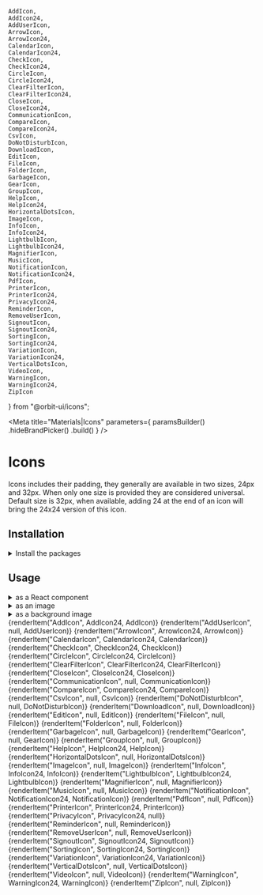     AddIcon,
    AddIcon24,
    AddUserIcon,
    ArrowIcon,
    ArrowIcon24,
    CalendarIcon,
    CalendarIcon24,
    CheckIcon,
    CheckIcon24,
    CircleIcon,
    CircleIcon24,
    ClearFilterIcon,
    ClearFilterIcon24,
    CloseIcon,
    CloseIcon24,
    CommunicationIcon,
    CompareIcon,
    CompareIcon24,
    CsvIcon,
    DoNotDisturbIcon,
    DownloadIcon,
    EditIcon,
    FileIcon,
    FolderIcon,
    GarbageIcon,
    GearIcon,
    GroupIcon,
    HelpIcon,
    HelpIcon24,
    HorizontalDotsIcon,
    ImageIcon,
    InfoIcon,
    InfoIcon24,
    LightbulbIcon,
    LightbulbIcon24,
    MagnifierIcon,
    MusicIcon,
    NotificationIcon,
    NotificationIcon24,
    PdfIcon,
    PrinterIcon,
    PrinterIcon24,
    PrivacyIcon24,
    ReminderIcon,
    RemoveUserIcon,
    SignoutIcon,
    SignoutIcon24,
    SortingIcon,
    SortingIcon24,
    VariationIcon,
    VariationIcon24,
    VerticalDotsIcon,
    VideoIcon,
    WarningIcon,
    WarningIcon24,
    ZipIcon
} from "@orbit-ui/icons";

<Meta
    title="Materials|Icons"
    parameters={
        paramsBuilder()
            .hideBrandPicker()
            .build()
    }
/>

<Anchor storyId="materials-icons--icons" />

# Icons

Icons includes their padding, they generally are available in two sizes, 24px and 32px. When only one size is provided they are considered universal. Default size is 32px, when available, adding 24 at the end of an icon will bring the 24x24 version of this icon.

## Installation

<details><summary >Install the packages</summary>

Install from <a href={INSTALLATION_PAGE}>the React bundle</a> or as a single package:

```bash
npm install @orbit-ui/icons
```
</details>

## Usage

<details><summary >as a React component</summary>

```jsx
import { IconName } from "@orbit-ui/icons";
```
</details>

<details><summary >as an image</summary>

```jsx
import IconName from "@orbit-ui/icons/icon-name.svg";

<img src={IconName} />
```
</details>

<details><summary >as a background image</summary>

```css
.name-icon: {
    background: url("~@orbit-ui/icons/icon-name.svg");
}
```
</details>

<Preview>
    <IconGallery getDisplayName={getDisplayName} getCopyValue={getItemCopyValue}>
        {renderItem("AddIcon", AddIcon24, AddIcon)}
        {renderItem("AddUserIcon", null, AddUserIcon)}
        {renderItem("ArrowIcon", ArrowIcon24, ArrowIcon)}
        {renderItem("CalendarIcon", CalendarIcon24, CalendarIcon)}
        {renderItem("CheckIcon", CheckIcon24, CheckIcon)}
        {renderItem("CircleIcon", CircleIcon24, CircleIcon)}
        {renderItem("ClearFilterIcon", ClearFilterIcon24, ClearFilterIcon)}
        {renderItem("CloseIcon", CloseIcon24, CloseIcon)}
        {renderItem("CommunicationIcon", null, CommunicationIcon)}
        {renderItem("CompareIcon", CompareIcon24, CompareIcon)}
        {renderItem("CsvIcon", null, CsvIcon)}
        {renderItem("DoNotDisturbIcon", null, DoNotDisturbIcon)}
        {renderItem("DownloadIcon", null, DownloadIcon)}
        {renderItem("EditIcon", null, EditIcon)}
        {renderItem("FileIcon", null, FileIcon)}
        {renderItem("FolderIcon", null, FolderIcon)}
        {renderItem("GarbageIcon", null, GarbageIcon)}
        {renderItem("GearIcon", null, GearIcon)}
        {renderItem("GroupIcon", null, GroupIcon)}
        {renderItem("HelpIcon", HelpIcon24, HelpIcon)}
        {renderItem("HorizontalDotsIcon", null, HorizontalDotsIcon)}
        {renderItem("ImageIcon", null, ImageIcon)}
        {renderItem("InfoIcon", InfoIcon24, InfoIcon)}
        {renderItem("LightbulbIcon", LightbulbIcon24, LightbulbIcon)}
        {renderItem("MagnifierIcon", null, MagnifierIcon)}
        {renderItem("MusicIcon", null, MusicIcon)}
        {renderItem("NotificationIcon", NotificationIcon24, NotificationIcon)}
        {renderItem("PdfIcon", null, PdfIcon)}
        {renderItem("PrinterIcon", PrinterIcon24, PrinterIcon)}
        {renderItem("PrivacyIcon", PrivacyIcon24, null)}
        {renderItem("ReminderIcon", null, ReminderIcon)}
        {renderItem("RemoveUserIcon", null, RemoveUserIcon)}
        {renderItem("SignoutIcon", SignoutIcon24, SignoutIcon)}
        {renderItem("SortingIcon", SortingIcon24, SortingIcon)}
        {renderItem("VariationIcon", VariationIcon24, VariationIcon)}
        {renderItem("VerticalDotsIcon", null, VerticalDotsIcon)}
        {renderItem("VideoIcon", null, VideoIcon)}
        {renderItem("WarningIcon", WarningIcon24, WarningIcon)}
        {renderItem("ZipIcon", null, ZipIcon)}
    </IconGallery>
</Preview>
